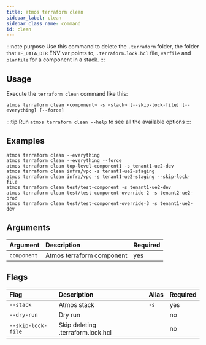 ```yaml
---
title: atmos terraform clean
sidebar_label: clean
sidebar_class_name: command
id: clean
---
```


:::note purpose
Use this command to delete the `.terraform` folder, the folder that `TF_DATA_DIR` ENV var points to, `.terraform.lock.hcl` file, `varfile`
and `planfile` for a
component in a stack.
:::

<Screengrab title="atmos terraform clean --help" slug="atmos-terraform-clean--help" />

## Usage

Execute the `terraform clean` command like this:

```shell
atmos terraform clean <component> -s <stack> [--skip-lock-file] [--everything] [--force]
```

:::tip
Run `atmos terraform clean --help` to see all the available options
:::

## Examples

```shell
atmos terraform clean --everything
atmos terraform clean --everything --force
atmos terraform clean top-level-component1 -s tenant1-ue2-dev
atmos terraform clean infra/vpc -s tenant1-ue2-staging
atmos terraform clean infra/vpc -s tenant1-ue2-staging --skip-lock-file
atmos terraform clean test/test-component -s tenant1-ue2-dev
atmos terraform clean test/test-component-override-2 -s tenant2-ue2-prod
atmos terraform clean test/test-component-override-3 -s tenant1-ue2-dev
```

## Arguments

| Argument    | Description               | Required |
| :---------- | :------------------------ | :------- |
| `component` | Atmos terraform component | yes      |

## Flags

| Flag               | Description                       | Alias | Required |
| :----------------- | :-------------------------------- | :---- | :------- |
| `--stack`          | Atmos stack                       | `-s`  | yes      |
| `--dry-run`        | Dry run                           |       | no       |
| `--skip-lock-file` | Skip deleting .terraform.lock.hcl |       | no       |

